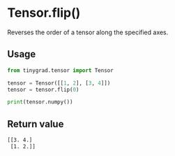 # Tensor.flip()

Reverses the order of a tensor along the specified axes.

## Usage

```python copy
from tinygrad.tensor import Tensor

tensor = Tensor([[1, 2], [3, 4]])
tensor = tensor.flip(0)

print(tensor.numpy())
```

## Return value

```bash
[[3. 4.]
 [1. 2.]]
```
